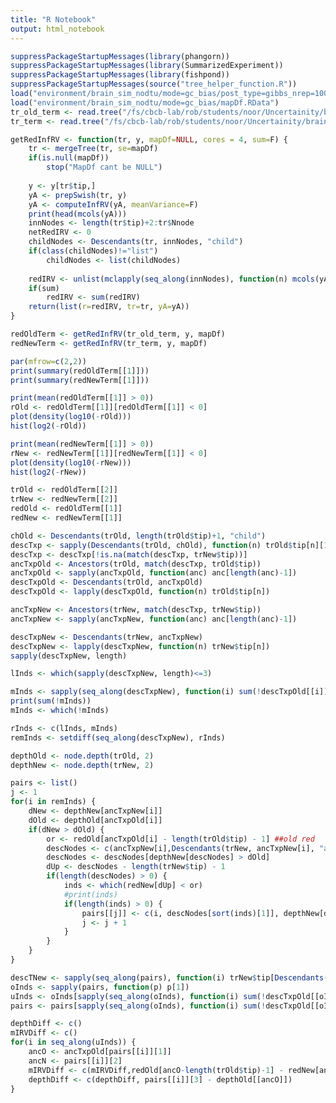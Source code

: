 ```yaml
---
title: "R Notebook"
output: html_notebook
---
```


```r
suppressPackageStartupMessages(library(phangorn))
suppressPackageStartupMessages(library(SummarizedExperiment))
suppressPackageStartupMessages(library(fishpond))
suppressPackageStartupMessages(source("tree_helper_function.R"))
load("environment/brain_sim_nodtu/mode=gc_bias/post_type=gibbs_nrep=100_tf=100/y.RData")
load("environment/brain_sim_nodtu/mode=gc_bias/mapDf.RData")
tr_old_term <- read.tree("/fs/cbcb-lab/rob/students/noor/Uncertainity/brain_sim_nodtu/mode=gc_bias/post_type=gibbs_nrep=100_tf=100/out_term_hirak/1_1/group_nwk.txt")
tr_term <- read.tree("/fs/cbcb-lab/rob/students/noor/Uncertainity/brain_sim_nodtu/mode=gc_bias/post_type=gibbs_nrep=100_tf=100/out_term_temp/1_1/group_nwk.txt")
```


```r
getRedInfRV <- function(tr, y, mapDf=NULL, cores = 4, sum=F) {
    tr <- mergeTree(tr, se=mapDf)    
    if(is.null(mapDf))
        stop("MapDf cant be NULL")
    
    y <- y[tr$tip,]
    yA <- prepSwish(tr, y)
    yA <- computeInfRV(yA, meanVariance=F)
    print(head(mcols(yA)))   
    innNodes <- length(tr$tip)+2:tr$Nnode
    netRedIRV <- 0
    childNodes <- Descendants(tr, innNodes, "child")
    if(class(childNodes)!="list")
        childNodes <- list(childNodes)
    
    redIRV <- unlist(mclapply(seq_along(innNodes), function(n) mcols(yA)[innNodes[n], "meanInfRV"] - mean(mcols(yA)[childNodes[[n]], "meanInfRV"]), mc.cores = cores))
    if(sum)
        redIRV <- sum(redIRV)
    return(list(r=redIRV, tr=tr, yA=yA))
}

```


```r
redOldTerm <- getRedInfRV(tr_old_term, y, mapDf)
redNewTerm <- getRedInfRV(tr_term, y, mapDf)
```

```r
par(mfrow=c(2,2))
print(summary(redOldTerm[[1]]))
print(summary(redNewTerm[[1]]))

print(mean(redOldTerm[[1]] > 0))
rOld <- redOldTerm[[1]][redOldTerm[[1]] < 0]
plot(density(log10(-rOld)))
hist(log2(-rOld))

print(mean(redNewTerm[[1]] > 0))
rNew <- redNewTerm[[1]][redNewTerm[[1]] < 0]
plot(density(log10(-rNew)))
hist(log2(-rNew))
```

```r
trOld <- redOldTerm[[2]]
trNew <- redNewTerm[[2]]
redOld <- redOldTerm[[1]]
redNew <- redNewTerm[[1]]

chOld <- Descendants(trOld, length(trOld$tip)+1, "child")
descTxp <- sapply(Descendants(trOld, chOld), function(n) trOld$tip[n][1])
descTxp <- descTxp[!is.na(match(descTxp, trNew$tip))]
ancTxpOld <- Ancestors(trOld, match(descTxp, trOld$tip))
ancTxpOld <- sapply(ancTxpOld, function(anc) anc[length(anc)-1])
descTxpOld <- Descendants(trOld, ancTxpOld)
descTxpOld <- lapply(descTxpOld, function(n) trOld$tip[n])

ancTxpNew <- Ancestors(trNew, match(descTxp, trNew$tip))
ancTxpNew <- sapply(ancTxpNew, function(anc) anc[length(anc)-1])

descTxpNew <- Descendants(trNew, ancTxpNew)
descTxpNew <- lapply(descTxpNew, function(n) trNew$tip[n])
sapply(descTxpNew, length)

lInds <- which(sapply(descTxpNew, length)<=3)

mInds <- sapply(seq_along(descTxpNew), function(i) sum(!descTxpOld[[i]] %in% descTxpNew[[i]]) == 0)
print(sum(!mInds))
mInds <- which(!mInds)

rInds <- c(lInds, mInds)
remInds <- setdiff(seq_along(descTxpNew), rInds)

depthOld <- node.depth(trOld, 2)
depthNew <- node.depth(trNew, 2)
``` 

```r
pairs <- list()
j <- 1
for(i in remInds) {
    dNew <- depthNew[ancTxpNew[i]]
    dOld <- depthOld[ancTxpOld[i]]
    if(dNew > dOld) {
        or <- redOld[ancTxpOld[i] - length(trOld$tip) - 1] ##old red
        descNodes <- c(ancTxpNew[i],Descendants(trNew, ancTxpNew[i], "all")) ## new
        descNodes <- descNodes[depthNew[descNodes] > dOld]
        dUp <- descNodes - length(trNew$tip) - 1
        if(length(descNodes) > 0) {
            inds <- which(redNew[dUp] < or)
            #print(inds)
            if(length(inds) > 0) {
                pairs[[j]] <- c(i, descNodes[sort(inds)[1]], depthNew[descNodes[sort(inds)[1]]])
                j <- j + 1
            }
        }
    }
}
```

```r
descTNew <- sapply(seq_along(pairs), function(i) trNew$tip[Descendants(trNew,pairs[[i]][[2]])[[1]]])
oInds <- sapply(pairs, function(p) p[1])
uInds <- oInds[sapply(seq_along(oInds), function(i) sum(!descTxpOld[[oInds[i]]] %in% descTNew[[i]])==0)]
pairs <- pairs[sapply(seq_along(oInds), function(i) sum(!descTxpOld[[oInds[i]]] %in% descTNew[[i]])==0)]

depthDiff <- c()
mIRVDiff <- c()
for(i in seq_along(uInds)) {
    ancO <- ancTxpOld[pairs[[i]][1]]
    ancN <- pairs[[i]][2]
    mIRVDiff <- c(mIRVDiff,redOld[ancO-length(trOld$tip)-1] - redNew[ancN-length(trNew$tip)-1])
    depthDiff <- c(depthDiff, pairs[[i]][3] - depthOld[[ancO]])
}
```